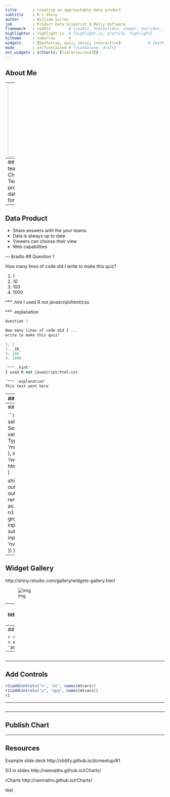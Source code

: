 ```yaml
---
title       : Creating an approachable data product 
subtitle    : R + Shiny
author      : William Surles
job         : Product Data Scientist @ Rally Software
framework   : io2012        # {io2012, html5slides, shower, dzslides, ...}
highlighter : highlight.js  # {highlight.js, prettify, highlight}
hitheme     : tomorrow      # 
widgets     : [bootstrap, quiz, shiny, interactive]            # {mathjax, quiz, bootstrap}
mode        : selfcontained # {standalone, draft}
ext_widgets : {rCharts: [libraries/nvd3]}
---
```


<!-- Limit image width and height -->
<style type='text/css'>
img {
    max-height: 400px;
    max-width: 800px;
}
</style>

<!-- Center image on slide -->
<script src="http://ajax.aspnetcdn.com/ajax/jQuery/jquery-1.7.min.js"></script>
<script type='text/javascript'>
$(function() {
    $("p:has(img)").addClass('centered');
});
</script>

## About Me

---
## Who is Rally
<img style='margin-top: -40px' class="right" src='assets/img/rally-software.png' width=300px height=250px></img>

- Founded in Boulder
- 11 Years Old
- NYSE: RALY
- Focused on Business Agility 

---
## What I do at Rally
> - I’m on the UX team and 
> - I work with Marc Chipouras and the CREAM team
>  - Team of data engineers and programmers
>  - Build and manage the data flow
> - I focus on Data Analytics for the the ALM Product Line.

---
## Data Product
* Share answers with the your teams
* Data is always up to date
* Viewers can choose their view
* Web capabilities


--- &radio
## Question 1

How many lines of code did I write to make this quiz?

1. 1
2. _10_
3. 100
4. 1000

*** .hint
I used R not javascript/html/css

*** .explanation
```S
Question 1

How many lines of code did I ...
write to make this quiz?

1. 1
2. _10_
3. 100
4. 1000

'*** .hint'
I used R not javascript/html/css

'*** .explanation'
This text went here
```

---
## Interactive Chart

```r
require(rCharts)
haireye = as.data.frame(HairEyeColor)
n1 <- nPlot(Freq ~ Hair, group = 'Eye', type = 'multiBarChart',
  data = subset(haireye, Sex == 'Male')
)
n1
```

---
## Inputs to the analysis

```r
slidifyUI(
  sidebarPanel(
    selectInput('sex', 'Choose Sex', c('Male', 'Female')),
    selectInput('type', 'Choose Type',
      c('multiBarChart', 'multiBarHorizontalChart')
    )
  ),
  mainPanel(
    tags$div(id = 'nvd3plot', class='shiny-html-output nvd3 rChart')
  )
)

shinyServer(function(input, output) {
require(rCharts)
output$nvd3plot <- renderChart({
  haireye = as.data.frame(HairEyeColor)
  n1 <- nPlot(Freq ~ Hair, group = 'Eye', type = input$type,
              data = subset(haireye, Sex == input$sex)
  )
  n1$set(dom = 'nvd3plot', width = 600)
  n1
  })
})
```

---
## Widget Gallery
http://shiny.rstudio.com/gallery/widgets-gallery.html


![img](assets/img/widgets.png)

---
## Example tool with code snipets
http://shiny.rstudio.com/gallery/kmeans-example.html


![img](assets/img/cluster_example.png)

--- .fill .nobackground
## Embed html easily

```S
tabPanel("tableau", includeHTML("tableau_dashboard.html"), align = 'center')
```

![img](assets/img/tableau_dashboard.png)

---
## Basic Plot

```r
r1 <- rPlot(mpg ~ wt | am + vs, 
  data = mtcars, 
  color = 'gear',
  type = 'point'
)
r1
```

---

```r
```

---

## Add Controls

```r
r1$addControls("x", "wt", names(mtcars))
r1$addControls("y", "mpg", names(mtcars))
r1
```

---

```r
```

---

## Publish Chart

---
## Resources

Example slide deck http://slidify.github.io/dcmeetup/#1

D3 in slides http://ramnathv.github.io/rCharts/

rCharts http://ramnathv.github.io/rCharts/

test



